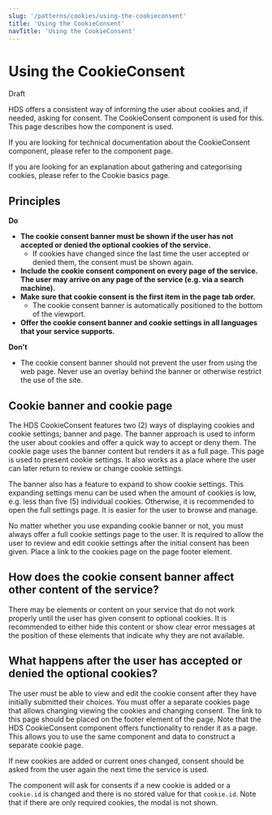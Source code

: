 ```yaml
---
slug: '/patterns/cookies/using-the-cookieconsent'
title: 'Using the CookieConsent'
navTitle: 'Using the CookieConsent'
---
```



# Using the CookieConsent

<StatusLabel type="error">Draft</StatusLabel>

<LeadParagraph>HDS offers a consistent way of informing the user about cookies and, if needed, asking for consent. The CookieConsent
  component is used for this. This page describes how the component is used.</LeadParagraph>

If you are looking for technical documentation about the CookieConsent component, please refer to <InternalLink href="/components/cookie-consent">the component page.</InternalLink>

If you are looking for an explanation about gathering and categorising cookies, please refer to <InternalLink href="/patterns/cookies/basics">the Cookie basics page.</InternalLink>

## Principles

<div
  class="guideline-do"
  style={{ background: 'var(--color-success-light)', padding: 'var(--spacing-s)', marginBottom: 'var(--spacing-layout-2-xs)', maxWidth: 600 }}
>
  <div class="guideline-do-label" style={{ color: 'var(--color-success)', marginBottom: 'var(--spacing-s)' }}>
    <IconCheck style={{ marginRight: 'var(--spacing-3-xs)', verticalAlign: 'middle' }} size="s" />
    <strong>Do</strong>
  </div>
  <ul style={{ marginBottom: 0 }}>
    <li>
      <strong>
        The cookie consent banner must be shown if the user has not accepted or denied the optional cookies of the
        service.
      </strong>
      <ul style={{ marginTop: 0 }}>
        <li>
          If cookies have changed since the last time the user accepted or denied them, the consent must be shown again.
        </li>
      </ul>
    </li>
    <li>
      <strong>
        Include the cookie consent component on every page of the service. The user may arrive on any page of the
        service (e.g. via a search machine).
      </strong>
    </li>
    <li>
      <strong>Make sure that cookie consent is the first item in the page tab order.</strong>
      <ul style={{ marginTop: 0 }}>
        <li>The cookie consent banner is automatically positioned to the bottom of the viewport.</li>
      </ul>
    </li>
    <li>
      <strong>Offer the cookie consent banner and cookie settings in all languages that your service supports.</strong>
    </li>
  </ul>
</div>

<div
  class="guideline-dont"
  style={{ background: 'var(--color-error-light)', padding: 'var(--spacing-s)', marginBottom: 'var(--spacing-layout-2-xs)', maxWidth: 600 }}
>
  <div class="guideline-dont-label" style={{ color: 'var(--color-error)', marginBottom: 'var(--spacing-s)' }}>
    <IconError style={{ marginRight: 'var(--spacing-3-xs)', verticalAlign: 'middle' }} size="s" />
    <strong>Don't</strong>
  </div>
  <ul style={{ marginBottom: 0 }}>
    <li>
      The cookie consent banner should not prevent the user from using the web page. Never use an overlay behind the
      banner or otherwise restrict the use of the site.
    </li>
  </ul>
</div>

## Cookie banner and cookie page

The HDS CookieConsent features two (2) ways of displaying cookies and cookie settings; banner and page. The banner approach is used to inform the user about cookies and offer a quick way to accept or deny them. The cookie page uses the banner content but renders it as a full page. This page is used to present cookie settings. It also works as a place where the user can later return to review or change cookie settings.

The banner also has a feature to expand to show cookie settings. This expanding settings menu can be used when the amount of cookies is low, e.g. less than five (5) individual cookies. Otherwise, it is recommended to open the full settings page. It is easier for the user to browse and manage.

No matter whether you use expanding cookie banner or not, you must always offer a full cookie settings page to the user. It is required to allow the user to review and edit cookie settings after the initial consent has been given. Place a link to the cookies page on the page footer element.

## How does the cookie consent banner affect other content of the service?

There may be elements or content on your service that do not work properly until the user has given consent to optional cookies. It is recommended to either hide this content or show clear error messages at the position of these elements that indicate why they are not available.

## What happens after the user has accepted or denied the optional cookies?

The user must be able to view and edit the cookie consent after they have initially submitted their choices. You must offer a separate cookies page that allows changing viewing the cookies and changing consent. The link to this page should be placed on the footer element of the page. Note that the HDS CookieConsent component offers functionality to render it as a page. This allows you to use the same component and data to construct a separate cookie page.

If new cookies are added or current ones changed, consent should be asked from the user again the next time the service is used.

The component will ask for consents if a new cookie is added or a `cookie.id` is changed and there is no stored value for that `cookie.id`. Note that if there are only required cookies, the modal is not shown.
